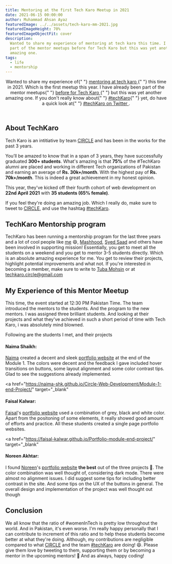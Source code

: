 ```yaml
---
title: Mentoring at the first Tech Karo Meetup in 2021
date: 2021-06-15 00:00:00
author: Muhammad Ahsan Ayaz
featuredImage: ../../assets/tech-karo-mm-2021.jpg
featuredImageHeight: 70%
featuredImageObjectFit: cover
description:
  Wanted to share my experience of mentoring at tech karo this time. I have been
  part of the mentor meetups before for Tech Karo but this was yet another
  amazing one.
tags:
  - life
  - mentorship
---
```


<header>
  Wanted to share my experience of{" "}
  <a href="https://www.linkedin.com/feed/update/urn:li:activity:6811285354465894400/">
    mentoring at tech karo
  </a>{" "}
  this time in 2021. Which is the first meetup this year. I have already been
  part of the mentor meetups{" "}
  <a href="https://twitter.com/search?q=%23TechKaro%20%40muhd_ahsanayaz&src=typeahead_click">
    before for Tech Karo
  </a>{" "}
  but this was yet another amazing one. If you don't really know about{" "}
  <a href="https://twitter.com/hashtag/TechKaro?src=hashtag_click">#techKaro</a>{" "}
  yet, do have a quick look at{" "}
  <a href="https://twitter.com/hashtag/TechKaro?src=hashtag_click">
    #techKaro on Twitter
  </a>
  .
</header>

## About TechKaro

Tech Karo is an intitiative by team [CIRCLE](https://twitter.com/CIRCLEwomen_)
and has been in the works for the past 3 years.

You’ll be amazed to know that in a span of 3 years, they have successfully
graduated **300+ students**. What's amazing is that **75%** of the #TechKaro
alumni are placed and working in different Tech organizations of Pakistan and
earning an average of **Rs. 30k+/month**. With the highest pay of **Rs.
70k+/month**. This is indeed a great achievement in my honest opinion.

This year, they've kicked off their fourth cohort of web development on **22nd
April 2021** with **35 students (65% female)**.

<ImageWithBg
  title="Women power"
  alt="Women power gif"
  src="https://media.giphy.com/media/3oKIPdQnwoQJilRHji/giphy.gif"
  backgroundColor="transparent"
/>

If you feel they're doing an amazing job. Which I really do, make sure to tweet
to [CIRCLE](https://twitter.com/CIRCLEwomen_), and use the hashtag
[#techKaro](https://twitter.com/hashtag/TechKaro).

## TechKaro Mentorship program

<ImageWithBg
  title="Motivating Gif"
  alt="Motivating Gif"
  src="https://media.giphy.com/media/zbFxbOrry09DdjS9h9/giphy.gif"
  backgroundColor="transparent"
/>

TechKaro has been running a mentorship program for the last three years and a
lot of cool people like [me](https://twitter.com/muhd_ahsanayaz) 😄,
[Mashhood](https://twitter.com/mashhoodr),
[Syed Saad](https://twitter.com/SaadQamar96) and others have been involved in
supporting mission! Essentially, you get to meet all the students on a weekend
and you get to mentor 3-5 students directly. Which is an absolute amazing
experience for me. You get to review their projects, highlight potential
improvements and what not. If you're interested in becoming a member, make sure
to write to [Tuba Mohsin](https://twitter.com/tubamohsin94) or at
[techkaro.circle@gmail.com](mailto:techkaro.circle@gmail.com)

## My Experience of this Mentor Meetup

This time, the event started at 12:30 PM Pakistan Time. The team introduced the
mentors to the students. And the program to the new mentors. I was assigned
three brilliant students. And looking at their projects and what they've
achieved in such a short period of time with Tech Karo, i was absolutely mind
blowned.

<ImageWithBg
  title="Mind blown"
  alt="Mind blown gif"
  src="https://media.giphy.com/media/0NwSQpGY6ipgOSt8LL/giphy.gif"
  backgroundColor="transparent"
/>

Following are the students I met, and their projects

#### Naima Shaikh:

[Naima](https://twitter.com/NaimaShaykh) created a decent and sleek
[portfolio website](https://naima-shk.github.io/Circle-Web-Development/Module-1-end-Project/)
at the end of the Module 1. The colors were decent and the feedback I gave
included hover transitions on buttons, some layout alignment and some color
contrast tips. Glad to see the suggestions already implemented.

<a
  href="https://naima-shk.github.io/Circle-Web-Development/Module-1-end-Project/"
  target="_blank"
>
  <ImageWithBg
    title="View test data in stripe dashboard"
    alt="View test data in stripe dashboard"
    src="/tech-karo-mm-2021/naima-portfolio.png"
    caption="Portfolio website - Naima Sheikh"
    backgroundColor="transparent"
  />
</a>

#### Faisal Kalwar:

[Faisal](https://twitter.com/Faisalkalwar8?s=09)'s
[portfolio website](https://faisal-kalwar.github.io/Portfolio-module-end-project/)
used a combination of grey, black and white color. Apart from the positoning of
some elements, it really showed good amount of efforts and practice. All these
students created a single page portfolio websites.

<a
  href="https://faisal-kalwar.github.io/Portfolio-module-end-project/"
  target="_blank"
>
  <ImageWithBg
    title="View test data in stripe dashboard"
    alt="View test data in stripe dashboard"
    src="/tech-karo-mm-2021/faisal-portfolio.png"
    caption="Portfolio website - Faisal Kalwar"
    backgroundColor="transparent"
  />
</a>

#### Noreen Akhtar:

I found [Noreen](https://twitter.com/NOREENAKHTAR96)'s
[portfolio website](https://noreen-akhtar.github.io/portfolio/) **the best** out
of the three projects 🎉. The color combination was well thought of, considering
dark mode. There were almost no alignment issues. I did suggest some tips for
including better contrast in the site. And some tips on the UX of the buttons in
general. The overall design and implementation of the project was well thought
out though

<a href="https://noreen-akhtar.github.io/portfolio/" target="_blank">
  <ImageWithBg
    title="View test data in stripe dashboard"
    alt="View test data in stripe dashboard"
    src="/tech-karo-mm-2021/noreen-portfolio.png"
    caption="Portfolio website - Noreen Akhtar"
    backgroundColor="transparent"
  />
</a>

## Conclusion

We all know that the ratio of #womenInTech is pretty low throughout the world.
And in Pakistan, it's even worse. I'm really happy personally that I can
contribute to increment of this ratio and to help these students become better
at what they're doing. Although, my contributions are negligible compared to
what [CIRCLE](https://twitter.com/CIRCLEwomen_) and the team
[#techKaro](https://twitter.com/hashtag/TechKaro) are doing! 😄. Please give
them love by tweeting to them, supporting them or by becoming a mentor in the
upcoming mentors! 🎉 And as always, happy coding!
